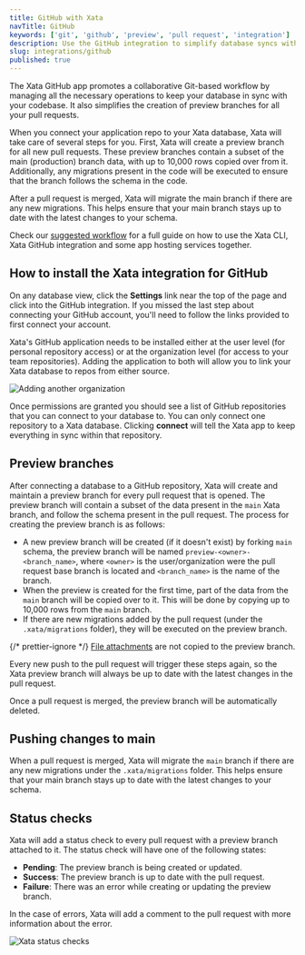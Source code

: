 ```yaml
---
title: GitHub with Xata
navTitle: GitHub
keywords: ['git', 'github', 'preview', 'pull request', 'integration']
description: Use the GitHub integration to simplify database syncs with codebase, migration, and status checks
slug: integrations/github
published: true
---
```


The Xata GitHub app promotes a collaborative Git-based workflow by managing all the necessary operations to keep your database in sync with your codebase. It also simplifies the creation of preview branches for all your pull requests.

When you connect your application repo to your Xata database, Xata will take care of several steps for you. First, Xata will create a preview branch for all new pull requests. These preview branches contain a subset of the main (production) branch data, with up to 10,000 rows copied over from it. Additionally, any migrations present in the code will be executed to ensure that the branch follows the schema in the code.

After a pull request is merged, Xata will migrate the main branch if there are any new migrations. This helps ensure that your main branch stays up to date with the latest changes to your schema.

Check our [suggested workflow](/docs/getting-started/workflow) for a full guide on how to use the Xata CLI, Xata GitHub integration and some app hosting services together.

## How to install the Xata integration for GitHub

On any database view, click the **Settings** link near the top of the page and click into the GitHub integration. If you missed the last step about connecting your GitHub account, you'll need to follow the links provided to first connect your account.

Xata's GitHub application needs to be installed either at the user level (for personal repository access) or at the organization level (for access to your team repositories). Adding the application to both will allow you to link your Xata database to repos from either source.

![Adding another organization](images/add-github-organization.png)

Once permissions are granted you should see a list of GitHub repositories that you can connect to your database to. You can only connect one repository to a Xata database. Clicking **connect** will tell the Xata app to keep everything in sync within that repository.

## Preview branches

After connecting a database to a GitHub repository, Xata will create and maintain a preview branch for every pull request that is opened. The preview branch will contain a subset of the data present in the `main` Xata branch, and follow the schema present in the pull request. The process for creating the preview branch is as follows:

- A new preview branch will be created (if it doesn't exist) by forking `main` schema, the preview branch will be named `preview-<owner>-<branch_name>`, where `<owner>` is the user/organization were the pull request base branch is located and `<branch_name>` is the name of the branch.
- When the preview is created for the first time, part of the data from the `main` branch will be copied over to it. This will be done by copying up to 10,000 rows from the `main` branch.
- If there are new migrations added by the pull request (under the `.xata/migrations` folder), they will be executed on the preview branch.

{/* prettier-ignore */}
<Alert>
    [File attachments](https://xata.io/docs/sdk/file-attachments) are not copied to the preview branch.
</Alert>

Every new push to the pull request will trigger these steps again, so the Xata preview branch will always be up to date with the latest changes in the pull request.

Once a pull request is merged, the preview branch will be automatically deleted.

## Pushing changes to main

When a pull request is merged, Xata will migrate the `main` branch if there are any new migrations under the `.xata/migrations` folder. This helps ensure that your main branch stays up to date with the latest changes to your schema.

## Status checks

Xata will add a status check to every pull request with a preview branch attached to it. The status check will have one of the following states:

- **Pending**: The preview branch is being created or updated.
- **Success**: The preview branch is up to date with the pull request.
- **Failure**: There was an error while creating or updating the preview branch.

In the case of errors, Xata will add a comment to the pull request with more information about the error.

![Xata status checks](images/github-checks.png)
